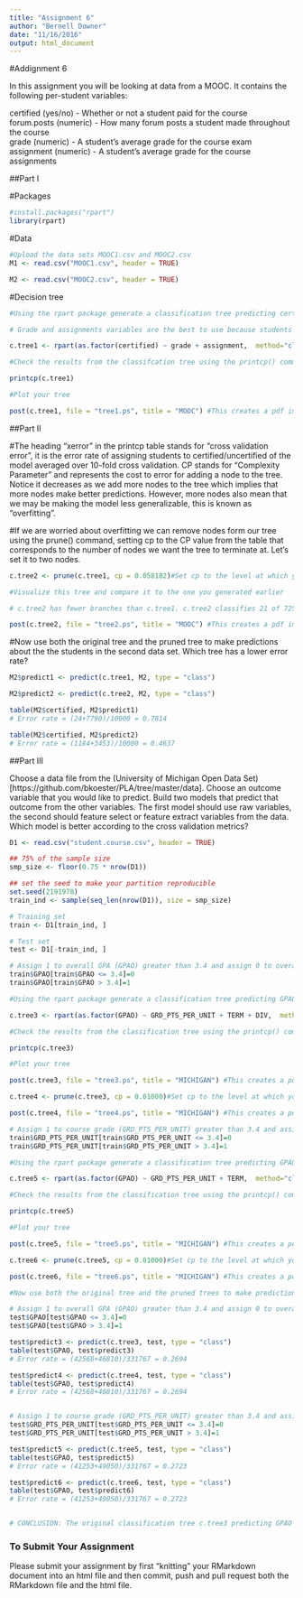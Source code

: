 ```yaml
---
title: "Assignment 6"
author: "Bernell Downer"
date: "11/16/2016"
output: html_document
---
```

#Addignment 6

In this assignment you will be looking at data from a MOOC. It contains the following per-student variables:

certified (yes/no) - Whether or not a student paid for the course  
forum.posts (numeric) - How many forum posts a student made throughout the course  
grade (numeric) - A student's average grade for the course exam  
assignment (numeric) - A student's average grade for the course assignments  

##Part I

#Packages
```r
#install.packages("rpart")
library(rpart)
```

#Data
```r
#Upload the data sets MOOC1.csv and MOOC2.csv
M1 <- read.csv("MOOC1.csv", header = TRUE)

M2 <- read.csv("MOOC2.csv", header = TRUE)

```

#Decision tree
```r
#Using the rpart package generate a classification tree predicting certified from the other variables in the M1 data frame. Which variables should you use?

# Grade and assignments variables are the best to use because students who pay for certification are more likel to be motivated and earn high average grades for the course exam and course assignments.

c.tree1 <- rpart(as.factor(certified) ~ grade + assignment,  method="class", data=M1)

#Check the results from the classifcation tree using the printcp() command

printcp(c.tree1)

#Plot your tree

post(c.tree1, file = "tree1.ps", title = "MOOC") #This creates a pdf image of the tree

```

##Part II

#The heading "xerror" in the printcp table stands for "cross validation error", it is the error rate of assigning students to certified/uncertified of the model averaged over 10-fold cross validation. CP stands for "Complexity Parameter" and represents the cost to error for adding a node to the tree. Notice it decreases as we add more nodes to the tree which implies that more nodes make better predictions. However, more nodes also mean that we may be making the model less generalizable, this is known as "overfitting".

#If we are worried about overfitting we can remove nodes form our tree using the prune() command, setting cp to the CP value from the table that corresponds to the number of nodes we want the tree to terminate at. Let's set it to two nodes.

```r
c.tree2 <- prune(c.tree1, cp = 0.058182)#Set cp to the level at which you want the tree to end

#Visualize this tree and compare it to the one you generated earlier

# c.tree2 has fewer branches than c.tree1. c.tree2 classifies 21 of 725 students as paying for certification, whereas c.tree1 classifies 5 of 725 students as not paying for certification.

post(c.tree2, file = "tree2.ps", title = "MOOC") #This creates a pdf image of the tree
```

#Now use both the original tree and the pruned tree to make predictions about the the students in the second data set. Which tree has a lower error rate?

```r
M2$predict1 <- predict(c.tree1, M2, type = "class")

M2$predict2 <- predict(c.tree2, M2, type = "class")

table(M2$certified, M2$predict1)
# Error rate = (24+7790)/10000 = 0.7814

table(M2$certified, M2$predict2)
# Error rate = (1184+3453)/10000 = 0.4637

```

##Part III

Choose a data file from the (University of Michigan Open Data Set)[https://github.com/bkoester/PLA/tree/master/data]. Choose an outcome variable that you would like to predict. Build two models that predict that outcome from the other variables. The first model should use raw variables, the second should feature select or feature extract variables from the data. Which model is better according to the cross validation metrics?

```r
D1 <- read.csv("student.course.csv", header = TRUE)

## 75% of the sample size
smp_size <- floor(0.75 * nrow(D1))

## set the seed to make your partition reproducible
set.seed(2191978)
train_ind <- sample(seq_len(nrow(D1)), size = smp_size)

# Training set
train <- D1[train_ind, ]

# Test set
test <- D1[-train_ind, ]

```

```r
# Assign 1 to overall GPA (GPAO) greater than 3.4 and assign 0 to overall GPA (GPAO) less than or equal to 3.4
train$GPAO[train$GPAO <= 3.4]=0
train$GPAO[train$GPAO > 3.4]=1

```

```r
#Using the rpart package generate a classification tree predicting GPAO honors eligibility (GPAO > 3.4) using three predictor variables — course grade (GRD_PTS_PER_UNIT), the term (TERM) the course was taught, and the academic division (DIV) to which the course belongs.

c.tree3 <- rpart(as.factor(GPAO) ~ GRD_PTS_PER_UNIT + TERM + DIV,  method="class", data=train)
```

```r
#Check the results from the classification tree using the printcp() command

printcp(c.tree3)

#Plot your tree

post(c.tree3, file = "tree3.ps", title = "MICHIGAN") #This creates a pdf image of the tree
```
```r
c.tree4 <- prune(c.tree3, cp = 0.01000)#Set cp to the level at which you want the tree to end

post(c.tree4, file = "tree4.ps", title = "MICHIGAN") #This creates a pdf image of the tree

```

```r
# Assign 1 to course grade (GRD_PTS_PER_UNIT) greater than 3.4 and assign 0 to course grade (GRD_PTS_PER_UNIT) less than or equal to 3.4
train$GRD_PTS_PER_UNIT[train$GRD_PTS_PER_UNIT <= 3.4]=0
train$GRD_PTS_PER_UNIT[train$GRD_PTS_PER_UNIT > 3.4]=1

```

```r
#Using the rpart package generate a classification tree predicting GPAO honors eligibility (GPAO > 3.4) using two predictor variables — course grade (GRD_PTS_PER_UNIT) and the term (TERM) the course was taught.

c.tree5 <- rpart(as.factor(GPAO) ~ GRD_PTS_PER_UNIT + TERM,  method="class", data=train)

```

```r
#Check the results from the classification tree using the printcp() command

printcp(c.tree5)

#Plot your tree

post(c.tree5, file = "tree5.ps", title = "MICHIGAN") #This creates a pdf image of the tree

```

```r
c.tree6 <- prune(c.tree5, cp = 0.01000)#Set cp to the level at which you want the tree to end

post(c.tree6, file = "tree6.ps", title = "MICHIGAN") #This creates a pdf image of the tree

```

```r
#Now use both the original tree and the pruned trees to make predictions about the the students in the test data set. Which tree has a lower error rate?

# Assign 1 to overall GPA (GPAO) greater than 3.4 and assign 0 to overall GPA (GPAO) less than or equal to 3.4
test$GPAO[test$GPAO <= 3.4]=0
test$GPAO[test$GPAO > 3.4]=1

test$predict3 <- predict(c.tree3, test, type = "class")
table(test$GPAO, test$predict3)
# Error rate = (42568+46810)/331767 = 0.2694

test$predict4 <- predict(c.tree4, test, type = "class")
table(test$GPAO, test$predict4)
# Error rate = (42568+46810)/331767 = 0.2694


# Assign 1 to course grade (GRD_PTS_PER_UNIT) greater than 3.4 and assign 0 to course grade (GRD_PTS_PER_UNIT) less than or equal to 3.4
test$GRD_PTS_PER_UNIT[test$GRD_PTS_PER_UNIT <= 3.4]=0
test$GRD_PTS_PER_UNIT[test$GRD_PTS_PER_UNIT > 3.4]=1

test$predict5 <- predict(c.tree5, test, type = "class")
table(test$GPAO, test$predict5)
# Error rate = (41253+49050)/331767 = 0.2723

test$predict6 <- predict(c.tree6, test, type = "class")
table(test$GPAO, test$predict6)
# Error rate = (41253+49050)/331767 = 0.2723


# CONCLUSION: The original classification tree c.tree3 predicting GPAO honors eligibility (GPAO > 3.4) using three predictor variables — course grade (GRD_PTS_PER_UNIT), the term (TERM) the course was taught, and the academic division (DIV) to which the course belongs — has the lowest error rate = 0.2694

```


### To Submit Your Assignment

Please submit your assignment by first "knitting" your RMarkdown document into an html file and then commit, push and pull request both the RMarkdown file and the html file.